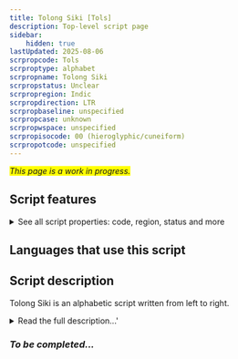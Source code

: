 ```yaml
---
title: Tolong Siki [Tols]
description: Top-level script page
sidebar:
    hidden: true
lastUpdated: 2025-08-06
scrpropcode: Tols
scrproptype: alphabet
scrpropname: Tolong Siki
scrpropstatus: Unclear
scrpropregion: Indic
scrpropdirection: LTR
scrpropbaseline: unspecified
scrpropcase: unknown
scrpropwspace: unspecified
scrpropisocode: 00 (hieroglyphic/cuneiform)
scrpropotcode: unspecified
---
```


<span style='background-color:yellow'>_This page is a work in progress._</span>


## Script features

<details>
<summary> See all script properties: code, region, status and more</summary>
<ScriptInfo />
</details>

## Languages that use this script

<WsList script='Tols' wsMax='5' />

## Script description

Tolong Siki is an alphabetic script written from left to right.

<details><summary>Read the full description...'</summary>_Not yet available._</details>

### _To be completed..._

